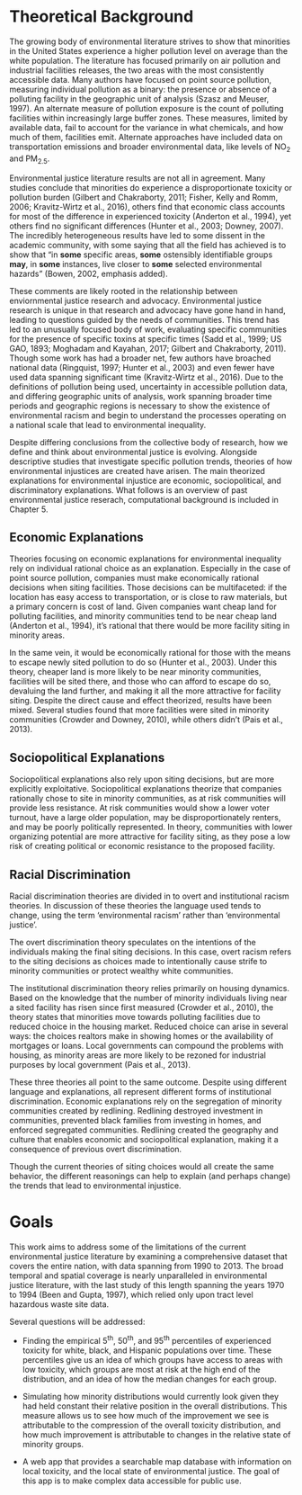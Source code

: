 # Theoretical Background {#env_justice}

The growing body of environmental literature strives to show that minorities in the United States experience a higher pollution level on average than the white population. The literature has focused primarily on air pollution and industrial facilities releases, the two areas with the most consistently accessible data. Many authors have focused on point source pollution, measuring individual pollution as a binary: the presence or absence of a polluting facility in the geographic unit of analysis (Szasz and Meuser, 1997). An alternate measure of pollution exposure is the count of polluting facilities within increasingly large buffer zones. These measures, limited by available data, fail to account for the variance in what chemicals, and how much of them, facilities emit. Alternate approaches have included data on transportation emissions and broader environmental data, like levels of NO~2~ and PM~2.5~. 

Environmental justice literature results are not all in agreement. Many studies conclude that minorities do experience a disproportionate toxicity or pollution burden (Gilbert and Chakraborty, 2011; Fisher, Kelly and Romm, 2006; Kravitz-Wirtz et al., 2016), others find that economic class accounts for most of the difference in experienced toxicity (Anderton et al., 1994), yet others find no significant differences (Hunter et al., 2003; Downey, 2007). The incredibly heterogeneous results have led to some dissent in the academic community, with some saying that all the field has achieved is to show that "in **some** specific areas, **some** ostensibly identifiable groups **may**, in **some** instances, live closer to **some** selected environmental hazards" (Bowen, 2002, emphasis added).

These comments are likely rooted in the relationship between enviornmental justice research and advocacy. Environmental justice research is unique in that research and advocacy have gone hand in hand, leading to questions guided by the needs of communities. This trend has led to an unusually focused body of work, evaluating specific communities for the presence of specific toxins at specific times (Sadd et al., 1999; US GAO, 1893; Moghadam and Kayahan, 2017; Gilbert and Chakraborty, 2011). Though some work has had a broader net, few authors have broached national data (Ringquist, 1997; Hunter et al., 2003) and even fewer have used data spanning significant time (Kravitz-Wirtz et al., 2016). Due to the definitions of pollution being used, uncertainty in accessible pollution data, and differing geographic units of analysis, work spanning broader time periods and geographic regions is necessary to show the existence of environmental racism and begin to understand the processes operating on a national scale that lead to environmental inequality.

Despite differing conclusions from the collective body of research, how we define and think about environmental justice is evolving. Alongside descriptive studies that investigate specific pollution trends, theories of how environmental injustices are created have arisen. The main theorized explanations for environmental injustice are economic, sociopolitical, and discriminatory explanations. What follows is an overview of past environmental justice reserach, computational background is included in Chapter 5.

## Economic Explanations

Theories focusing on economic explanations for environmental inequality rely on individual rational choice as an explanation. Especially in the case of point source pollution, companies must make economically rational decisions when siting facilities. Those decisions can be multifaceted: if the location has easy access to transportation, or is close to raw materials, but a primary concern is cost of land. Given companies want cheap land for polluting facilities, and minority communities tend to be near cheap land (Anderton et al., 1994), it's rational that there would be more facility siting in minority areas. 

In the same vein, it would be economically rational for those with the means to escape newly sited pollution to do so (Hunter et al., 2003). Under this theory, cheaper land is more likely to be near minority communities, facilities will be sited there, and those who can afford to escape do so, devaluing the land further, and making it all the more attractive for facility siting. Despite the direct cause and effect theorized, results have been mixed. Several studies found that more facilities were sited in minority communities (Crowder and Downey, 2010), while others didn't (Pais et al., 2013). 

## Sociopolitical Explanations

Sociopolitical explanations also rely upon siting decisions, but are more explicitly exploitative. Sociopolitical explanations theorize that companies rationally chose to site in minority communities, as at risk communities will provide less resistance. At risk communities would show a lower voter turnout, have a large older population, may be disproportionately renters, and may be poorly politically represented. In theory, communities with lower organizing potential are more attractive for facility siting, as they pose a low risk of creating political or economic resistance to the proposed facility. 

## Racial Discrimination

Racial discrimination theories are divided in to overt and institutional racism theories. In discussion of these theories the language used tends to change, using the term 'environmental racism' rather than 'environmental justice'. 

The overt discrimination theory speculates on the intentions of the individuals making the final siting decisions. In this case, overt racism refers to the siting decisions as choices made to intentionally cause strife to minority communities or protect wealthy white communities. 

The institutional discrimination theory relies primarily on housing dynamics. Based on the knowledge that the number of minority individuals living near a sited facility has risen since first measured (Crowder et al., 2010), the theory states that minorities move towards polluting facilities due to reduced choice in the housing market. Reduced choice can arise in several ways: the choices realtors make in showing homes or the availability of mortgages or loans. Local governments can compound the problems with housing, as minority areas are more likely to be rezoned for industrial purposes by local government (Pais et al., 2013). 

These three theories all point to the same outcome. Despite using different language and explanations, all represent different forms of institutional discrimination. Economic explanations rely on the segregation of minority communities created by redlining. Redlining destroyed investment in communities, prevented black families from investing in homes, and enforced segregated communities. Redlining created the geography and culture that enables economic and sociopolitical explanation, making it a consequence of previous overt discrimination.

Though the current theories of siting choices would all create the same behavior, the different reasonings can help to explain (and perhaps change) the trends that lead to environmental injustice. 

# Goals 

This work aims to address some of the limitations of the current environmental justice literature by examining a comprehensive dataset that covers the entire nation, with data spanning from 1990 to 2013. The broad temporal and spatial coverage is nearly unparalleled in environmental justice literature, with the last study of this length spanning the years 1970 to 1994 (Been and Gupta, 1997), which relied only upon tract level hazardous waste site data. 

Several questions will be addressed:

* Finding the empirical 5^th^, 50^th^, and 95^th^ percentiles of experienced toxicity for white, black, and Hispanic populations over time. These percentiles give us an idea of which groups have access to areas with low toxicity, which groups are most at risk at the high end of the distribution, and an idea of how the median changes for each group. 

* Simulating how minority distributions would currently look given they had held constant their relative position in the overall distributions. This measure allows us to see how much of the improvement we see is attributable to the compression of the overall toxicity distribution, and how much improvement is attributable to changes in the relative state of minority groups. 

* A web app that provides a searchable map database with information on local toxicity, and the local state of environmental justice. The goal of this app is to make complex data accessible for public use. 
